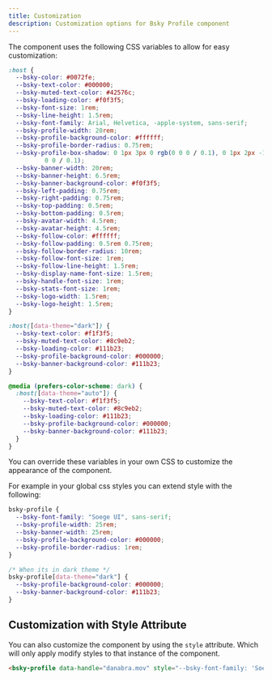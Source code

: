 ```yaml
---
title: Customization
description: Customization options for Bsky Profile component
---
```


The component uses the following CSS variables to allow for easy customization:


```css
:host {
  --bsky-color: #0072fe;
  --bsky-text-color: #000000;
  --bsky-muted-text-color: #42576c;
  --bsky-loading-color: #f0f3f5;
  --bsky-font-size: 1rem;
  --bsky-line-height: 1.5rem;
  --bsky-font-family: Arial, Helvetica, -apple-system, sans-serif;
  --bsky-profile-width: 20rem;
  --bsky-profile-background-color: #ffffff;
  --bsky-profile-border-radius: 0.75rem;
  --bsky-profile-box-shadow: 0 1px 3px 0 rgb(0 0 0 / 0.1), 0 1px 2px -1px rgb(0
          0 0 / 0.1);
  --bsky-banner-width: 20rem;
  --bsky-banner-height: 6.5rem;
  --bsky-banner-background-color: #f0f3f5;
  --bsky-left-padding: 0.75rem;
  --bsky-right-padding: 0.75rem;
  --bsky-top-padding: 0.5rem;
  --bsky-bottom-padding: 0.5rem;
  --bsky-avatar-width: 4.5rem;
  --bsky-avatar-height: 4.5rem;
  --bsky-follow-color: #ffffff;
  --bsky-follow-padding: 0.5rem 0.75rem;
  --bsky-follow-border-radius: 10rem;
  --bsky-follow-font-size: 1rem;
  --bsky-follow-line-height: 1.5rem;
  --bsky-display-name-font-size: 1.5rem;
  --bsky-handle-font-size: 1rem;
  --bsky-stats-font-size: 1rem;
  --bsky-logo-width: 1.5rem;
  --bsky-logo-height: 1.5rem;
}

:host([data-theme="dark"]) {
  --bsky-text-color: #f1f3f5;
  --bsky-muted-text-color: #8c9eb2;
  --bsky-loading-color: #111b23;
  --bsky-profile-background-color: #000000;
  --bsky-banner-background-color: #111b23;
}

@media (prefers-color-scheme: dark) {
  :host([data-theme="auto"]) {
    --bsky-text-color: #f1f3f5;
    --bsky-muted-text-color: #8c9eb2;
    --bsky-loading-color: #111b23;
    --bsky-profile-background-color: #000000;
    --bsky-banner-background-color: #111b23;
  }
}
```

You can override these variables in your own CSS to customize the appearance of the component.

For example in your global css styles you can extend style with the following:

```css
bsky-profile {
  --bsky-font-family: "Soege UI", sans-serif;
  --bsky-profile-width: 25rem;
  --bsky-banner-width: 25rem;
  --bsky-profile-background-color: #000000;
  --bsky-profile-border-radius: 1rem;
}

/* When its in dark theme */
bsky-profile[data-theme="dark"] {
  --bsky-profile-background-color: #000000;
  --bsky-banner-background-color: #111b23;
}
```

## Customization with Style Attribute

You can also customize the component by using the `style` attribute. Which will only apply modify styles to that instance of the component.

```html
<bsky-profile data-handle="danabra.mov" style="--bsky-font-family: 'Soege UI', sans-serif; --bsky-profile-width: 25rem; --bsky-banner-width: 25rem; --bsky-profile-background-color: #000000; --bsky-profile-border-radius: 1rem;"></bsky-profile>
```

